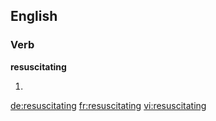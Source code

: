 ==English==

===Verb===
'''resuscitating'''

# {{present participle of|resuscitate}}

[[de:resuscitating]]
[[fr:resuscitating]]
[[vi:resuscitating]]